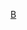 {{歷任足球主教練
|name=波士頓聯領隊
|teamname=波士頓聯足球俱樂部
|title=波士頓聯
|bgcolor=#FFD700
|textcolor=black
|bordercolor=black
|list =<div>
{{Football manager list entry|name=[[占美·凱寧根|凱寧根]]|from=1934|to=35}}
{{Football manager list entry|name=瓦格頓|from=1935|to=36}}
{{Football manager list entry|name=基里夫斯|from=1936|to=37}}
{{Football manager list entry|name=[[費特·童斯多爾|童斯多爾]]|from=1937|to=48}}
{{Football manager list entry|name=麥格拉咸|from=1948|to=49}}
{{Football manager list entry|name=伊第爾|from=1950|to=52}}
{{Football manager list entry|name=[[費特·童斯多爾|童斯多爾]]|from=1952|to=54}}
{{Football manager list entry|name=米德頓|from=1954|to=57}}
{{Football manager list entry|name=京治|from=1957|to=60}}
{{Football manager list entry|name=米德頓|from=1960|to=61}}
{{Football manager list entry|name=托德|from=1961|to=64}}
{{Football manager list entry|name=[[費特·童斯多爾|童斯多爾]]|from=1964|to=65}}
{{Football manager list entry|name=[[當·當奴雲|當奴雲]]|from=1965|to=69}}
{{Football manager list entry|name=[[占·史密夫|史密夫]]|from=1969|to=72}}
{{Football manager list entry|name=祖伯寧|from=1972|to=75}}
{{Football manager list entry|name=[[侯活·韋健遜|韋健遜]]|from=1975|to=76}}
{{Football manager list entry|name=F.泰萊及[[哥頓·波蘭特|波蘭特]]|from=1976|to=77}}
{{Football manager list entry|name=[[米克·獲加|獲加]]|from=1977|to=79}}
{{Football manager list entry|name=費蘭|from=1979|to=81}}
{{Football manager list entry|name=霍格特|from=1981|to=84}}
{{Football manager list entry|name=[[阿瑟·曼|曼]]|from=1984|to=86}}
{{Football manager list entry|name=[[雷·奧拜恩|奧拜恩]]|from=1986|to=87}}
{{Football manager list entry|name=[[佐治·卡爾|卡爾]]|from=1987|to=90}}
{{Football manager list entry|name=庫薩克|from=1990|to=92}}
{{Football manager list entry|name=[[彼得·莫里斯|莫里斯]]|from=1992|to=94}}
{{Football manager list entry|name=[[梅爾·史特蘭|史特蘭]]|from=1994|to=96}}
{{Football manager list entry|name=菲爾|from=1996|to=98}}
{{Football manager list entry|name=[[史蒂夫·伊雲斯|伊雲斯]]|from=1998|to=2002}}
{{Football manager list entry|name=[[尼爾·湯普森|湯普森]]|from=2002|to=04}}
{{Football manager list entry|name=[[占士·魯迪威爾|魯迪威爾]] <sup>(c)</sup>|from=2004}}
{{Football manager list entry|name=[[史蒂夫·伊雲斯|伊雲斯]]|from=2004|to=07}}
{{Football manager list entry|name=[[湯美·泰萊|泰萊]]|from=2007|to=}}
</div>
<small> (c) [[看守領隊]] </small>
}}
<noinclude>
[[Category:英格蘭足球俱樂部領隊導航模板|B]]
</noinclude>
